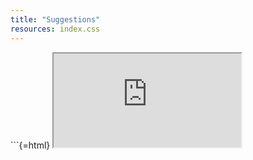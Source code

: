 ```yaml
---
title: "Suggestions"
resources: index.css
---
```


```{=html}
<iframe class="google-form" src="https://docs.google.com/forms/d/e/1FAIpQLSey_J7Dfi3al5rRDlpyKr4s1hQsuF62HAovfcLcPhQRXyshiw/viewform?embedded=true">Loading…</iframe>